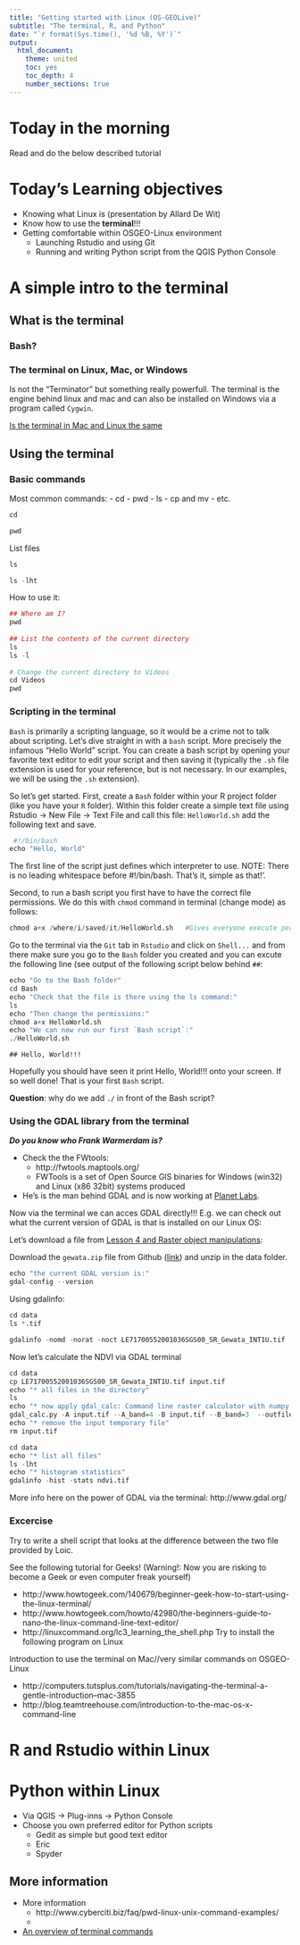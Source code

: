 ```yaml
---
title: "Getting started with Linux (OS-GEOLive)"
subtitle: "The terminal, R, and Python"
date: "`r format(Sys.time(), '%d %B, %Y')`"
output:
  html_document:
    theme: united
    toc: yes
    toc_depth: 4
    number_sections: true
---
```


# Today in the morning

Read and do the below described tutorial

# Today's Learning objectives

- Knowing what Linux is (presentation by Allard De Wit)
- Know how to use the **terminal**!!!
- Getting comfortable within OSGEO-Linux environment
    - Launching Rstudio and using Git
    - Running and writing Python script from the QGIS Python Console

# A simple intro to the terminal

## What is the terminal

### Bash? 

### The terminal on Linux, Mac, or Windows
Is not the "Terminator" but something really powerfull. The terminal is the engine behind linux and mac and can also be installed on Windows via a program called `Cygwin`.

[Is the terminal in Mac and Linux the same](https://stackoverflow.com/questions/8051145/is-the-terminal-in-mac-and-linux-the-same)

## Using the terminal

### Basic commands

Most common commands:
- cd
- pwd
- ls
- cp and mv
- etc.

```r
cd
```

```r
pwd
```

List files

```r
ls
```

```r
ls -lht
```

How to use it:

```r
## Where am I?
pwd
 
## List the contents of the current directory
ls
ls -l
 
# Change the current directory to Videos
cd Videos
pwd
```

### Scripting in the terminal

`Bash` is primarily a scripting language, so it would be a crime not to talk about scripting. Let's dive straight in with a `bash` script. More precisely the infamous "Hello World" script. You can create a bash script by opening your favorite text editor to edit your script and then saving it (typically the `.sh` file extension is used for your reference, but is not necessary. In our examples, we will be using the `.sh` extension).

So let's get started. First, create a `Bash` folder within your R project folder (like you have your `R` folder). Within this folder create a simple text file using Rstudio -> New File -> Text File and call this file: `HelloWorld.sh` add the following text and save.

```r
 #!/bin/bash         
echo "Hello, World"
```

The first line of the script just defines which interpreter to use. NOTE: There is no leading whitespace before #!/bin/bash. That's it, simple as that!'.

Second, to run a bash script you first have to have the correct file permissions. We do this with `chmod` command in terminal (change mode) as follows:
```r
chmod a+x /where/i/saved/it/HelloWorld.sh   #Gives everyone execute permissions
```

Go to the terminal via the `Git` tab in `Rstudio` and click on `Shell...` and from there make sure you go to the `Bash` folder you created and you can excute the following line (see output of the following script below behind `##`:

```r
echo "Go to the Bash folder"
cd Bash
echo "Check that the file is there using the ls command:"
ls
echo "Then change the permissions:"
chmod a+x HelloWorld.sh
echo "We can now run our first `Bash script`:"
./HelloWorld.sh
```

`## Hello, World!!!`

Hopefully you should have seen it print Hello, World!!! onto your screen. If so well done! That is your first `Bash` script.

**Question**: why do we add `./` in front of the Bash script?

### Using the GDAL library from the terminal

***Do you know who Frank Warmerdam is?*** 

- Check the the FWtools: 
    - http://fwtools.maptools.org/
    - FWTools is a set of Open Source GIS binaries for Windows (win32) and Linux (x86 32bit) systems produced
- He's is the man behind GDAL and is now working at [Planet Labs](https://www.planet.com/).

Now via the terminal we can acces GDAL directly!!! E.g. we can check out what the current version of GDAL is that is installed on our Linux OS:

Let's download a file from [Lesson 4 and Raster object manipulations](https://geoscripting-wur.github.io/IntroToRaster/#raster-objects-manipulations):

Download the `gewata.zip` file from Github ([link](https://github.com/GeoScripting-WUR/IntroToRaster/raw/gh-pages/data/gewata.zip)) and unzip in the data folder.

```r
echo "the current GDAL version is:"
gdal-config --version
```

Using gdalinfo:

```r
cd data
ls *.tif
```

```r
gdalinfo -nomd -norat -noct LE71700552001036SGS00_SR_Gewata_INT1U.tif
```

Now let's calculate the NDVI via GDAL terminal

```r
cd data
cp LE71700552001036SGS00_SR_Gewata_INT1U.tif input.tif
echo "* all files in the directory"
ls
echo "* now apply gdal_calc: Command line raster calculator with numpy syntax"
gdal_calc.py -A input.tif --A_band=4 -B input.tif --B_band=3  --outfile=ndvi.tif  --calc="(A.astype(float)-B)/(A.astype(float)+B)" --type='Float32' --co="COMPRESS=LZW"
echo "* remove the input temporary file"
rm input.tif
```

```r
cd data
echo "* list all files"
ls -lht
echo "* histogram statistics"
gdalinfo -hist -stats ndvi.tif
```

More info here on the power of GDAL via the terminal:
http://www.gdal.org/

### Excercise

Try to write a shell script that looks at the difference between the two file provided by Loic.






See the following tutorial for Geeks! (Warning!: Now you are risking to become a Geek or even computer freak yourself)

- http://www.howtogeek.com/140679/beginner-geek-how-to-start-using-the-linux-terminal/
- http://www.howtogeek.com/howto/42980/the-beginners-guide-to-nano-the-linux-command-line-text-editor/
- http://linuxcommand.org/lc3_learning_the_shell.php
Try to install the following program on Linux

Introduction to use the terminal on Mac//very similar commands on OSGEO-Linux

- http://computers.tutsplus.com/tutorials/navigating-the-terminal-a-gentle-introduction--mac-3855
- http://blog.teamtreehouse.com/introduction-to-the-mac-os-x-command-line


# R and Rstudio within Linux

# Python within Linux

- Via QGIS -> Plug-inns -> Python Console
- Choose you own preferred editor for Python scripts
    - Gedit as simple but good text editor
    - Eric
    - Spyder

## More information

- More information
    * http://www.cyberciti.biz/faq/pwd-linux-unix-command-examples/
    * 
- [An overview of terminal commands](http://beginlinux.com/twitter/1094-the-beginners-guide-to-the-ubuntu-terminal)

